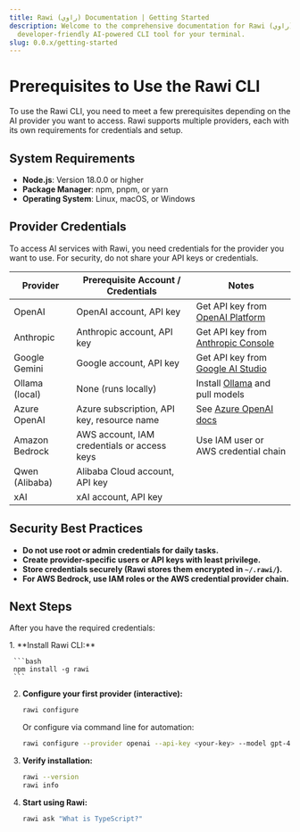```yaml
---
title: Rawi (راوي) Documentation | Getting Started
description: Welcome to the comprehensive documentation for Rawi (راوي), a
  developer-friendly AI-powered CLI tool for your terminal.
slug: 0.0.x/getting-started
---
```



<Clarity />

# Prerequisites to Use the Rawi CLI

To use the Rawi CLI, you need to meet a few prerequisites depending on the AI provider you want to access. Rawi supports multiple providers, each with its own requirements for credentials and setup.

## System Requirements

* **Node.js**: Version 18.0.0 or higher
* **Package Manager**: npm, pnpm, or yarn
* **Operating System**: Linux, macOS, or Windows

## Provider Credentials

To access AI services with Rawi, you need credentials for the provider you want to use. For security, do not share your API keys or credentials.

| Provider       | Prerequisite Account / Credentials          | Notes                                                                                 |
| -------------- | ------------------------------------------- | ------------------------------------------------------------------------------------- |
| OpenAI         | OpenAI account, API key                     | Get API key from [OpenAI Platform](https://platform.openai.com/api-keys)              |
| Anthropic      | Anthropic account, API key                  | Get API key from [Anthropic Console](https://console.anthropic.com/)                  |
| Google Gemini  | Google account, API key                     | Get API key from [Google AI Studio](https://aistudio.google.com/)                     |
| Ollama (local) | None (runs locally)                         | Install [Ollama](https://ollama.ai/) and pull models                                  |
| Azure OpenAI   | Azure subscription, API key, resource name  | See [Azure OpenAI docs](https://learn.microsoft.com/azure/cognitive-services/openai/) |
| Amazon Bedrock | AWS account, IAM credentials or access keys | Use IAM user or AWS credential chain                                                  |
| Qwen (Alibaba) | Alibaba Cloud account, API key              |                                                                                       |
| xAI            | xAI account, API key                        |                                                                                       |

## Security Best Practices

* **Do not use root or admin credentials for daily tasks.**
* **Create provider-specific users or API keys with least privilege.**
* **Store credentials securely (Rawi stores them encrypted in `~/.rawi/`).**
* **For AWS Bedrock, use IAM roles or the AWS credential provider chain.**

## Next Steps

After you have the required credentials:

<Steps>
  1. **Install Rawi CLI:**

     ```bash
     npm install -g rawi
     ```

  2. **Configure your first provider (interactive):**

     ```bash
     rawi configure
     ```

     Or configure via command line for automation:

     ```bash
     rawi configure --provider openai --api-key <your-key> --model gpt-4o
     ```

  3. **Verify installation:**

     ```bash
     rawi --version
     rawi info
     ```

  4. **Start using Rawi:**
     ```bash
     rawi ask "What is TypeScript?"
     ```
</Steps>
